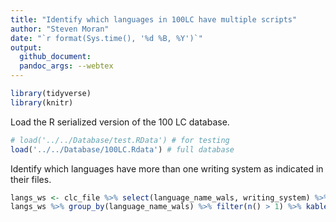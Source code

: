 ```yaml
---
title: "Identify which languages in 100LC have multiple scripts"
author: "Steven Moran"
date: "`r format(Sys.time(), '%d %B, %Y')`"
output:
  github_document:
  pandoc_args: --webtex
---
```


```r
library(tidyverse)
library(knitr)
```

Load the R serialized version of the 100 LC database.

```r
# load('../../Database/test.RData') # for testing
load('../../Database/100LC.Rdata') # full database
```

Identify which languages have more than one writing system as indicated in their files.

```r
langs_ws <- clc_file %>% select(language_name_wals, writing_system) %>% group_by(language_name_wals, writing_system) %>% distinct()
langs_ws %>% group_by(language_name_wals) %>% filter(n() > 1) %>% kable()
```